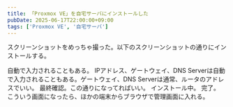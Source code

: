 ```yaml
---
title: 「Proxmox VE」を自宅サーバにインストールした
pubDate: 2025-06-17T22:00:00+09:00
tags: ['Proxmox VE', '自宅サーバ']
---
```



スクリーンショットをめっちゃ撮った。以下のスクリーンショットの通りにインストールする。

<MyImage src={screenshot01} alt="ローカルでインポートされた画像1" />

<MyImage src={screenshot02} alt="ローカルでインポートされた画像2" />

<MyImage src={screenshot03} alt="ローカルでインポートされた画像3" />

<MyImage src={screenshot04} alt="ローカルでインポートされた画像4" />
自動で入力されることもある。

<MyImage src={screenshot05} alt="ローカルでインポートされた画像5" />

<MyImage src={screenshot06} alt="ローカルでインポートされた画像6" />
IPアドレス、ゲートウェイ、DNS Serverは自動で入力されることもある。ゲートウェイ、DNS Serverは通常、ルータのアドレスでいい。

<MyImage src={screenshot07} alt="ローカルでインポートされた画像7" />
最終確認。この通りになってればいい。

<MyImage src={screenshot08} alt="ローカルでインポートされた画像8" />
インストール中。

<MyImage src={screenshot09} alt="ローカルでインポートされた画像9" />
完了。

<MyImage src={screenshot10} alt="ローカルでインポートされた画像10" />
こういう画面になったら、ほかの端末からブラウザで管理画面に入れる。
